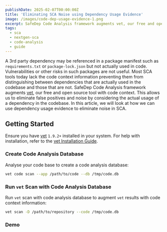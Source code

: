 ```yaml
---
publishDate: 2025-02-07T00:00:00Z
title: 'Eliminating SCA Noise using Dependency Usage Evidence'
image: /images/code-dep-usage-evidence-1.png
excerpt: SafeDep Code Analysis framework augments vet, our free and open source tool with code context.
tags:
  - sca
  - nextgen-sca
  - code-analysis
  - guide
---
```



A 3rd party dependency may be referenced in a package manifest such as
`requirements.txt` or `package-lock.json` but not actually used in code.
Vulnerabilities or other risks in such packages are not useful. Most SCA tools
today lack the code context information preventing them from distinguishing
between dependencies that are actually used in the codebase and those that are
not. SafeDep Code Analysis framework augments [vet](https://github.com/safedep/vet), our free and open source tool with code
context. This allows us to eliminate false positives and noise by considering
the actual usage of a dependency in the codebase. In this article, we will look
at how we can use dependency usage evidence to eliminate noise in SCA.

## Getting Started

Ensure you have [vet](https://github.com/safedep/vet) `1.9.2+` installed in
your system. For help with installation, refer to the [vet Installation Guide](https://docs.safedep.io/quickstart).

### Create Code Analysis Database

Analyse your code base to create a code analysis database:

```bash
vet code scan --app /path/to/code --db /tmp/code.db
```

### Run `vet` Scan with Code Analysis Database

Run `vet` scan with code analysis database to augment `vet` results with
code context information:

```bash
vet scan -D /path/to/repository --code /tmp/code.db
```

### Demo

<YouTube id="https://youtu.be/yFUuMMAsnfI"
  className="max-w-full lg:max-w-[900px] mx-auto mb-6 sm:rounded-md bg-gray-400 dark:bg-slate-700" />

